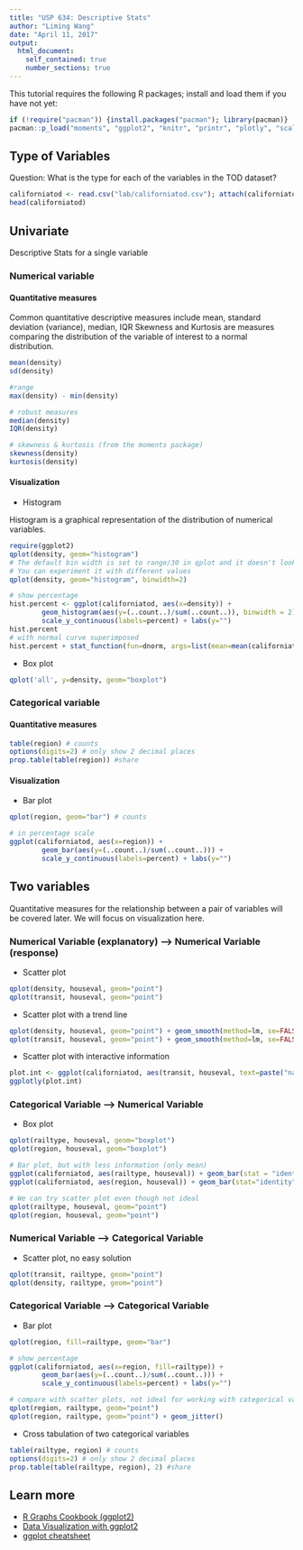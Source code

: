 ```yaml
---
title: "USP 634: Descriptive Stats"
author: "Liming Wang"
date: "April 11, 2017"
output: 
  html_document:
    self_contained: true
    number_sections: true
---
```


This tutorial requires the following R packages; install and load them if you have not yet:
```r
if (!require("pacman")) {install.packages("pacman"); library(pacman)}
pacman::p_load("moments", "ggplot2", "knitr", "printr", "plotly", "scales")
```

## Type of Variables
Question: What is the type for each of the variables in the TOD dataset?

```r
californiatod <- read.csv("lab/californiatod.csv"); attach(californiatod)
head(californiatod)
```


## Univariate
Descriptive Stats for a single variable

### Numerical variable

#### Quantitative measures

Common quantitative descriptive measures include mean, standard deviation (variance), median, IQR
Skewness and Kurtosis are measures comparing the distribution of the variable of interest to a normal distribution.

```r
mean(density)
sd(density)

#range
max(density) - min(density)

# robust measures
median(density)
IQR(density)

# skewness & kurtosis (from the moments package)
skewness(density)
kurtosis(density)
```

#### Visualization

* Histogram
  
Histogram is a graphical representation of the distribution of numerical variables. 
```r
require(ggplot2)
qplot(density, geom="histogram")
# The default bin width is set to range/30 in qplot and it doesn't look good. Let's set it to 2
# You can experiment it with different values
qplot(density, geom="histogram", binwidth=2)

# show percentage
hist.percent <- ggplot(californiatod, aes(x=density)) +  
        geom_histogram(aes(y=(..count..)/sum(..count..)), binwidth = 2) + 
        scale_y_continuous(labels=percent) + labs(y="")
hist.percent
# with normal curve superimposed
hist.percent + stat_function(fun=dnorm, args=list(mean=mean(californiatod$density), sd=sd(californiatod$density)))
```

* Box plot

```r
qplot('all', y=density, geom="boxplot")
```

### Categorical variable

#### Quantitative measures
```r
table(region) # counts
options(digits=2) # only show 2 decimal places
prop.table(table(region)) #share
```

#### Visualization
* Bar plot
```r
qplot(region, geom="bar") # counts

# in percentage scale
ggplot(californiatod, aes(x=region)) +  
        geom_bar(aes(y=(..count..)/sum(..count..))) + 
        scale_y_continuous(labels=percent) + labs(y="")
```

## Two variables

Quantitative measures for the relationship between a pair of variables will be covered later. We will focus on visualization here.

### Numerical Variable (explanatory) --> Numerical Variable (response)

* Scatter plot
```r
qplot(density, houseval, geom="point") 
qplot(transit, houseval, geom="point") 
```

* Scatter plot with a trend line
```r
qplot(density, houseval, geom="point") + geom_smooth(method=lm, se=FALSE)
qplot(transit, houseval, geom="point") + geom_smooth(method=lm, se=FALSE)
```

* Scatter plot with interactive information
```r
plot.int <- ggplot(californiatod, aes(transit, houseval, text=paste("name:", name))) + geom_point()
ggplotly(plot.int)

```

### Categorical Variable --> Numerical Variable

* Box plot
```r
qplot(railtype, houseval, geom="boxplot") 
qplot(region, houseval, geom="boxplot") 

# Bar plot, but with less information (only mean)
ggplot(californiatod, aes(railtype, houseval)) + geom_bar(stat = "identity")
ggplot(californiatod, aes(region, houseval)) + geom_bar(stat="identity")

# We can try scatter plot even though not ideal
qplot(railtype, houseval, geom="point") 
qplot(region, houseval, geom="point") 
```

### Numerical Variable --> Categorical Variable

* Scatter plot, no easy solution
```r
qplot(transit, railtype, geom="point")
qplot(density, railtype, geom="point")
```

### Categorical Variable --> Categorical Variable

* Bar plot
```r
qplot(region, fill=railtype, geom="bar")

# show percentage
ggplot(californiatod, aes(x=region, fill=railtype)) +  
        geom_bar(aes(y=(..count..)/sum(..count..))) + 
        scale_y_continuous(labels=percent) + labs(y="")

# compare with scatter plots, not ideal for working with categorical variables, even when the data points are jittered
qplot(region, railtype, geom="point")
qplot(region, railtype, geom="point") + geom_jitter()
```

* Cross tabulation of two categorical variables
```r
table(railtype, region) # counts
options(digits=2) # only show 2 decimal places
prop.table(table(railtype, region), 2) #share
```

## Learn more

- [R Graphs Cookbook (ggplot2)](http://www.cookbook-r.com/Graphs/)
- [Data Visualization with ggplot2](https://www.datacamp.com/courses/data-visualization-with-ggplot2-1)
- [ggplot cheatsheet](https://www.rstudio.com/wp-content/uploads/2015/03/ggplot2-cheatsheet.pdf)